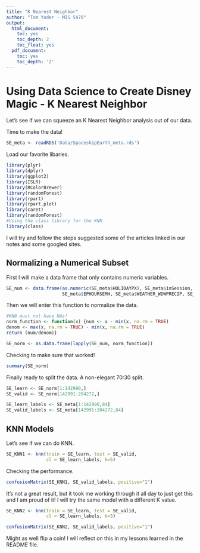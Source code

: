 ```yaml
---
title: "K Nearest Neighbor"
author: "Tom Yoder - MIS 5470"
output:
  html_document:
    toc: yes
    toc_depth: 2
    toc_float: yes
  pdf_document:
    toc: yes
    toc_depth: '2'
---
```



Using Data Science to Create Disney Magic - K Nearest Neighbor   
==============================================================

Let's see if we can squeeze an K Nearest Neighbor analysis out of our data.


Time to make the data!

```r
SE_meta <- readRDS('Data/SpaceshipEarth_meta.rds')
```

Load our favorite libaries. 

```r
library(plyr)
library(dplyr)
library(ggplot2)
library(ISLR)
library(RColorBrewer)
library(randomForest)
library(rpart)
library(rpart.plot)
library(caret)
library(randomForest)
#Using the class library for the KNN
library(class)
```

I will try and follow the steps suggested some of the articles linked in our notes and some googled sites.

Normalizing a Numerical Subset
------------------------------

First I will make a data frame that only contains numeric variables.


```r
SE_num <- data.frame(as.numeric(SE_meta$HOLIDAYPX), SE_meta$inSession,
                     SE_meta$EPHOURSEMH, SE_meta$WEATHER_WDWPRECIP, SE_meta$EPFIREWK)

```

Then we will enter this function to normalize the data.

```r
#KNN must not have NAs!
norm_function <- function(x) {num <- x - min(x, na.rm = TRUE)
denom <- max(x, na.rm = TRUE) - min(x, na.rm = TRUE)
return (num/denom)}
```

```r
SE_norm <- as.data.frame(lapply(SE_num, norm_function))
```

Checking to make sure that worked!

```r
summary(SE_norm)
```


Finally ready to split the data. A non-elegant 70:30 split.

```r

SE_learn <- SE_norm[1:142990,]
SE_valid <- SE_norm[142991:204272,]

SE_learn_labels <- SE_meta[1:142990,84]
SE_valid_labels <- SE_meta[142991:204272,84]

```


KNN Models
----------

Let's see if we can do KNN.

```r
SE_KNN1 <- knn(train = SE_learn, test = SE_valid, 
               cl = SE_learn_labels, k=5)
```

Checking the performance. 

```r
confusionMatrix(SE_KNN1, SE_valid_labels, positive="1")
```

It's not a great result, but it took me working through it all day to just get this and I am proud of it! I will try the same model with a different K value. 


```r
SE_KNN2 <- knn(train = SE_learn, test = SE_valid, 
               cl = SE_learn_labels, k=3)

confusionMatrix(SE_KNN2, SE_valid_labels, positive="1")
```

Might as well flip a coin! I will reflect on this in my lessons learned in the README file. 